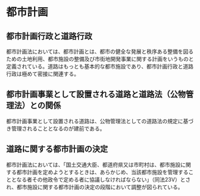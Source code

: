 # 都市計画

## 都市計画行政と道路行政

都市計画法においては、都市計画とは、都市の健全な発展と秩序ある整備を図るための土地利用、都市施設の整備及び市街地開発事業に関する計画をいうものと定義されている。道路はもっとも基本的な都市施設であり、都市計画行政と道路行政は極めて密接に関連する。

## 都市計画事業として設置される道路と道路法（公物管理法）との関係

都市計画事業として設置される道路は、公物管理法としての道路法の規定に基づき管理されることとなるのが建前である。

## 道路に関する都市計画の決定

都市計画法においては、「国土交通大臣、都道府県又は市町村は、都市施設に関する都市計画を定めようとするときは、あらかじめ、当該都市施設を管理することとなる者その他政令で定める者に協議しなければならない」（同法23V）とされ、都市施設に関する都市計画の決定の段階において調整が図られている。
